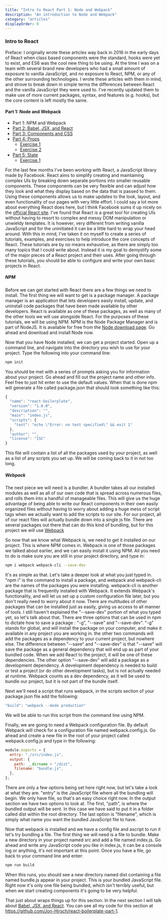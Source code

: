 ```yaml
---
title: "Intro to React Part 1: Node and Webpack"
description: "An introduction to Node and Webpack"
category: "articles"
displayOrder: 0
---
```


### Intro to React

Preface: I originally wrote these articles way back in 2016 in the early days of React when
class based components were the standard, hooks were yet to exist, and ES6 was the cool new
thing to be using. At the time I was on a team with several brand new developers who had a
small amount of exposure to vanilla JavaScript, and no exposure to React, NPM, or any of the
other surrounding technologies. I wrote these articles with them in mind, and strove to break
down in simple terms the differences between React and the vanilla JavaScript they were used to.
I've recently updated them to make use of more current packages, syntax, and features (e.g. hooks),
but the core content is left mostly the same.

#### Part 1: Node and Webpack

- Part 1: NPM and Webpack
- [Part 2: Babel, JSX, and React](/articles/react-part-2-babel-jsx-and-react)
- [Part 3: Components and CSS](/articles/react-part-3-components-and-css)
- [Part 4: Props](/articles/react-part-4-props)
  - [Exercise 1](/articles/react-part-4-exercise-1)
  - [Exercise 2](/articles/react-part-4-exercise-2)
- [Part 5: State](/articles/react-part-5-state)
  - [Exercise 1](/articles/react-part-5-exercise-1)

For the last few months I've been working with React, a JavaScript library made by Facebook.
React aims to simplify creating and maintaining complex UIs by breaking down separate portions
into smaller reusable components. These components can be very flexible and can adjust how they look
and what they display based on the data that is passed to them. Using these components allows us to
make updates to the look, layout, and even functionality of our pages with very little effort. I could say
a lot more about everything React does here, but I think Facebook sums it up nicely on the [official React site](https://reactjs.org/).
I've found that React is a great tool for creating UIs without having to resort to complex and messy DOM manipulation
or unwieldy templates. It is however, very different from writing vanilla JavaScript and for the uninitiated it can be a
little hard to wrap your head around. With this in mind, I've taken it on myself to create a series of tutorials, examples,
and exercises to help introduce the core concepts of React. These tutorials are by no means exhaustive, as there are simply too
many topics that I could write about. Instead it is my goal to demystify some of the major pieces of a React project and their uses.
After going through these tutorials, you should be able to configure and write your own basic projects in React.

##### NPM

Before we can get started with React there are a few things we need to install. The first
thing we will want to get is a package manager. A package manager is an application that
lets developers easily install, update, and uninstall code packages that have been made
available by other developers. React is available as one of these packages, as well as many
of the other tools we will use alongside React. For the purposes of these tutorials, we will
be using NPM. NPM is the Node Package Manager and is part of NodeJS. It is available for free
from the [Node download page](https://nodejs.org/en/download/). Go ahead and download and install Node now.

Now that you have Node installed, we can get a project started. Open up a command line, and
navigate into the directory you wish to use for your project. Type the following into your
command line:

```bash
npm init
```

You should be met with a series of prompts asking you for information about your project.
Go ahead and fill out the project name and other info. Feel free to just hit enter to use
the default values. When that is done npm will generate a file called package.json that should
look something like this:

```js
{
  "name": "react-boilerplate",
  "version": "1.0.0",
  "description": "",
  "main": "index.js",
  "scripts": {
    "test": "echo \"Error: no test specified\" && exit 1"
  },
  "author": "",
  "license": "ISC"
}
```

This file will contain a list of all the packages used by your project, as well as a list
of any scripts you set up. We will be coming back to it in not too long.

##### Webpack

The next piece we will need is a bundler. A bundler takes all our installed modules as well
as all of our own code that is spread across numerous files, and rolls them into a handful
of manageable files. This will give us the huge advantage of being able to write our React
components in their own easily organized files without having to worry about adding a huge
mess of script tags when we actually want to add the scripts to our site. For our project,
all of our react files will actually bundle down into a single js file. There are several
packages out there that can do this kind of bundling, but for this project we will use
[Webpack](https://webpack.js.org/)

So now that we know what Webpack is, we need to get it installed on our project. This is
where NPM comes in. Webpack is one of those packages we talked about earlier, and we can easily
install it using NPM. All you need to do is make sure you are still in your project directory,
and type in:

```bash
npm i webpack webpack-cli --save-dev
```

It's as simple as that. Let's take a deeper look at what you just typed in. "npm i" is the command
to install a package, and webpack and webpack-cli are the names of the packages you were installing.
webpack-cli is another package that is frequently installed with Webpack. It extends Webpack's functionality,
and will let us set up a custom configuration file later, but you don't really need to worry about it now.
There are multitudes of other packages that can be installed just as easily, giving us access to all manner
of tools. I still haven't explained the "--save-dev" portion of what you typed yet, so let's talk
about that. There are three options that can be used in npm to dictate how to save a package :
"-g", "--save" and "--save-dev". "-g" stands for global, and will install the package on your computer,
and make it available in any project you are working in. the other two commands will add the packages
as a dependency to your current project, but nowhere else. The difference between "--save" and
"--save-dev" is that "--save" will save the package as a general dependency that will end up as
part of your bundled code. When we add React to the project, it will be one of these dependencies.
The other option "--save-dev" will add a package as a development dependency. A development dependency
is needed to build or test a project (or do other development tasks), but is not actually needed at runtime.
Webpack counts as a dev dependency, as it will be used to bundle our project, but it is not part of the
bundle itself.

Next we'll need a script that runs webpack, in the scripts section of your package.json file add the following:

```js
"build": "webpack --mode production"
```

We will be able to run this script from the command line using NPM.

Finally, we are going to need a Webpack configuration file. By default Webpack will check for a configuration file
named webpack.config.js. Go ahead and create a new file in the root of your project called webpack.config.js and
type in the following:

```js
module.exports = {
  entry: "./src/index.js",
  output: {
    path: __dirname + "/dist",
    filename: "bundle.js",
  },
};
```

There are only a few options being set here right now, but let's take a look at what they are. "entry"
is the JavaScript file where all the bundling will begin. We only have file, so that's an easy choice
right now. In the output section we have two options to look at. The first, "path", is where the bundled
output will be sent. In this case we have said to put it in a folder called dist within the root directory.
The last option is "filename", which is simply what name you want the bundled JavaScript file to have.

Now that webpack is installed and we have a config file and ascript to run it let's try bundling a file.
The first thing we will need is a file to bundle. Make a new directory in your project named src and add
a file named index.js. Go ahead and write any JavaScript code you like in index.js, it can be a console
log or anything, it's not important at this point. Once you have a file, go back to your command line and enter:

```bash
npm run build
```

When this runs, you should see a new directory named dist containing a file named bundle.js appear in your project.
This is your bundled JavaScript file. Right now it's only one file being bundled, which isn't terribly useful, but
when we start creating components it's going to be very helpful.

That just about wraps things up for this section. In the next section I will talk about
[Babel, JSX, and React](../react-part-2-babel-jsx-and-react). You can see all my code for
this section at https://github.com/Jon-Hirsch/react-boilerplate-part-1.
